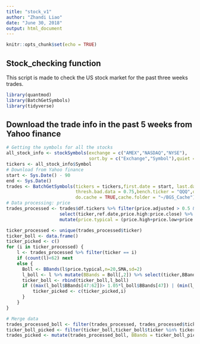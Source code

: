 ```yaml
---
title: "stock_v1"
author: "Zhandi Liao"
date: "June 30, 2018"
output: html_document
---
```


```r
knitr::opts_chunk$set(echo = TRUE)
```

## Stock_checking function

This script is made to check the US stock market for the past three weeks trades. 

```r
library(quantmod)
library(BatchGetSymbols)
library(tidyverse)
```

## Download the trade info in the past 5 weeks from Yahoo finance

```r
# Getting the symbols for all the stocks
all_stock_info <- stockSymbols(exchange = c("AMEX","NASDAQ","NYSE"),
                               sort.by = c("Exchange","Symbol"),quiet = FALSE)
tickers <- all_stock_info$Symbol
# Download from Yahoo finance
start <- Sys.Date() - 90
end <- Sys.Date()
trades <- BatchGetSymbols(tickers = tickers,first.date = start, last.date = end, 
                          thresh.bad.data = 0.75,bench.ticker = "QQQ",do.complete.data = TRUE,
                          do.cache = TRUE,cache.folder = "~/BGS_Cache")
# Data processing: price 
trades_processed <- trades$df.tickers %>% filter(price.adjusted > 0.5 & price.adjusted < 15) %>%
                    select(ticker,ref.date,price.high:price.close) %>%
                    mutate(price.typical = (price.high+price.low+price.close)/3)

ticker_processed <- unique(trades_processed$ticker)
ticker_boll <- data.frame()
ticker_picked <- c()
for (i in ticker_processed) {
    l <- trades_processed %>% filter(ticker == i)
    if (count(l)<62) next
    else {
      Boll <- BBands(l$price.typical,n=20,SMA,sd=2)
      l_boll <- l %>% mutate(BBands = Boll[,2]) %>% select(ticker,BBands)
      ticker_boll <- rbind(ticker_boll,l_boll)
      if ((max(l_boll$BBands[47:62])> 1.05*l_boll$BBands[47]) | (min(l_boll$BBands[47:62]) < 0.95*l_boll$BBands[47])) {
          ticker_picked <- c(ticker_picked,i)
      }
    }
}

# Merge data
trades_processed_boll <- filter(trades_processed, trades_processed$ticker %in% ticker_picked)
ticker_boll_picked <- filter(ticker_boll,ticker_boll$ticker %in% ticker_picked)
trades_picked <- mutate(trades_processed_boll, BBands = ticker_boll_picked$BBands)

```



